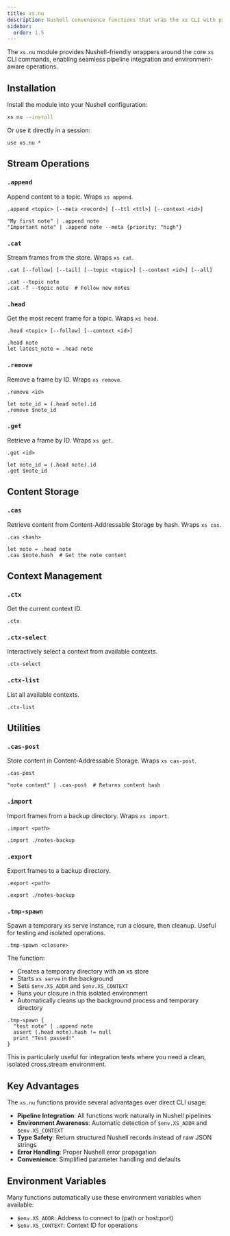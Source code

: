 ```yaml
---
title: xs.nu
description: Nushell convenience functions that wrap the xs CLI with pipeline-friendly interfaces
sidebar:
  order: 1.5
---
```



The `xs.nu` module provides Nushell-friendly wrappers around the core `xs` CLI commands, enabling seamless pipeline integration and environment-aware operations.

## Installation

Install the module into your Nushell configuration:

```sh
xs nu --install
```

Or use it directly in a session:

```nushell
use xs.nu *
```

## Stream Operations

### `.append`

Append content to a topic. Wraps <Link to="/reference/cli#append">`xs append`</Link>.

```nushell
.append <topic> [--meta <record>] [--ttl <ttl>] [--context <id>]
```

```nushell
"My first note" | .append note
"Important note" | .append note --meta {priority: "high"}
```

### `.cat`

Stream frames from the store. Wraps <Link to="/reference/cli#cat">`xs cat`</Link>.

```nushell
.cat [--follow] [--tail] [--topic <topic>] [--context <id>] [--all]
```

```nushell
.cat --topic note
.cat -f --topic note  # Follow new notes
```

### `.head`

Get the most recent frame for a topic. Wraps <Link to="/reference/cli#head">`xs head`</Link>.

```nushell
.head <topic> [--follow] [--context <id>]
```

```nushell
.head note
let latest_note = .head note
```

### `.remove`

Remove a frame by ID. Wraps <Link to="/reference/cli#remove">`xs remove`</Link>.

```nushell
.remove <id>
```

```nushell
let note_id = (.head note).id
.remove $note_id
```

### `.get`

Retrieve a frame by ID. Wraps <Link to="/reference/cli#get">`xs get`</Link>.

```nushell
.get <id>
```

```nushell
let note_id = (.head note).id
.get $note_id
```

## Content Storage

### `.cas`

Retrieve content from Content-Addressable Storage by hash. Wraps <Link to="/reference/cli#cas">`xs cas`</Link>.

```nushell
.cas <hash>
```

```nushell
let note = .head note
.cas $note.hash  # Get the note content
```

## Context Management

### `.ctx`

Get the current context ID.

```nushell
.ctx
```

### `.ctx-select`

Interactively select a context from available contexts.

```nushell
.ctx-select
```

### `.ctx-list`

List all available contexts.

```nushell
.ctx-list
```

## Utilities

### `.cas-post`

Store content in Content-Addressable Storage. Wraps <Link to="/reference/cli#cas-post">`xs cas-post`</Link>.

```nushell
.cas-post
```

```nushell
"note content" | .cas-post  # Returns content hash
```

### `.import`

Import frames from a backup directory. Wraps <Link to="/reference/cli#import">`xs import`</Link>.

```nushell
.import <path>
```

```nushell
.import ./notes-backup
```

### `.export`

Export frames to a backup directory.

```nushell
.export <path>
```

```nushell
.export ./notes-backup
```

### `.tmp-spawn`

Spawn a temporary xs serve instance, run a closure, then cleanup. Useful for testing and isolated operations.

```nushell
.tmp-spawn <closure>
```

The function:
- Creates a temporary directory with an xs store
- Starts `xs serve` in the background
- Sets `$env.XS_ADDR` and `$env.XS_CONTEXT` 
- Runs your closure in this isolated environment
- Automatically cleans up the background process and temporary directory

```nushell
.tmp-spawn {
  "test note" | .append note
  assert (.head note).hash != null
  print "Test passed!"
}
```

This is particularly useful for integration tests where you need a clean, isolated cross.stream environment.

## Key Advantages

The `xs.nu` functions provide several advantages over direct CLI usage:

- **Pipeline Integration**: All functions work naturally in Nushell pipelines
- **Environment Awareness**: Automatic detection of `$env.XS_ADDR` and `$env.XS_CONTEXT`
- **Type Safety**: Return structured Nushell records instead of raw JSON strings
- **Error Handling**: Proper Nushell error propagation
- **Convenience**: Simplified parameter handling and defaults

## Environment Variables

Many functions automatically use these environment variables when available:

- `$env.XS_ADDR`: Address to connect to (path or host:port)
- `$env.XS_CONTEXT`: Context ID for operations